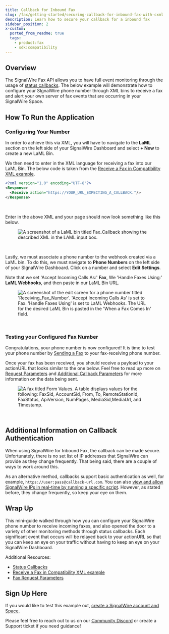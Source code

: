 ```yaml
---
title: Callback for Inbound Fax
slug: /fax/getting-started/securing-callback-for-inbound-fax-with-cxml
description: Learn how to secure your callback for a inbound fax
sidebar_position: 2
x-custom:
  ported_from_readme: true
  tags:
    - product:fax
    - sdk:compatibility
---
```


## Overview

The SignalWire Fax API allows you to have full event monitoring through the usage of [status callbacks](/compatibility-api/guides/signalwire-status-callbacks). 
The below example will demonstrate how to configure your SIgnalWire phone number through XML bins to receive a fax and alert your own server of fax events that are occurring in your SignalWire Space.

How To Run the Application
--------------------------

### Configuring Your Number

In order to achieve this via XML, you will have to navigate to the **LaML** section on the left side of your SignalWire Dashboard and select **+ New** to create a new LaML Bin.

We then need to enter in the XML language for receiving a fax into our LaML Bin. 
The below code is taken from the [Receive a Fax in Compatibility XML example](/compatibility-api/cxml/fax/receive#examples).

```xml
<?xml version="1.0" encoding="UTF-8"?>
<Response>
  <Receive action="https://YOUR_URL_EXPECTING_A_CALLBACK."/>
</Response>
```

<br/>

Enter in the above XML and your page should now look something like this below.

<figure>
  <img className="img-800" src={require("./4961672-Screen_Shot_2022-01-14_at_2.19.42_PM.webP").default} alt="A screenshot of a LaML bin titled Fax_Callback showing the described XML in the LAML input box." />
</figure>

<br/>

Lastly, we must associate a phone number to the webhook created via a LaML bin. 
To do this, we must navigate to **Phone Numbers** on the left side of your SIgnalWire Dashboard. 
Click on a number and select **Edit Settings**.

Note that we set 'Accept Incoming Calls As:' **Fax**, We 'Handle Faxes Using:' **LaML Webhooks**, and then paste in our LaML Bin URL. 

<figure>
  <img className="img-800" src={require("./dd1cbf2-Screen_Shot_2022-01-14_at_2.30.24_PM.webP").default} alt="A screenshot of the edit screen for a phone number titled 'Receiving_Fax_Number'. 'Accept Incoming Calls As' is set to Fax. 'Handle Faxes Using' is set to LaML Webhooks. The URL for the desired LaML Bin is pasted in the 'When a Fax Comes In' field." />
</figure>

<br/> 

### Testing your Configured Fax Number

Congratulations, your phone number is now configured! 
It is time to test your phone number by [Sending a Fax](/rest/compatibility-api/endpoints/send-fax) to your fax-receiving phone number.

Once your fax has been received, you should receive a payload to your actionURL that looks similar to the one below. 
Feel free to read up more on [Request Parameters](/compatibility-api/cxml/fax#request-parameters)
and [Additional Callback Parameters](/compatibility-api/cxml/fax/receive#action-callback)
for more information on the data being sent.

<figure>
  <img className="img-800" src={require("./835555f-234E38D8-D9FC-4408-B4A6-09C879749849_4_5005_c.webP").default} alt="A fax titled Form Values. A table displays values for the following: FaxSid, AccountSid, From, To, RemoteStationId, FaxStatus, ApiVersion, NumPages, MediaSid,MediaUrl, and Timestamp." />
</figure>

<br/>

Additional Information on Callback Authentication
-------------------------------------------------

When using SignalWire for Inbound Fax, the callback can be made secure. 
Unfortunately, there is no set list of IP addresses that SignalWire can provide as they change frequently. 
That being said, there are a couple of ways to work around this.

As an alternative method, callbacks support basic authentication as well, for example, `https://user:pass@callback-url.com`. 
You can also [view and allow SignalWire IPs in real-time by running a specific script](/voice/getting-started/sip/allowing-signalwire-ips-through-your-firewall). 
However, as stated before, they change frequently, so keep your eye on them.

Wrap Up
-------

This mini-guide walked through how you can configure your SignalWire phone number to receive incoming faxes, and also opened the door to a variety of other monitoring methods through status callbacks. 
Each significant event that occurs will be relayed back to your actionURL so that you can keep an eye on your traffic without having to keep an eye on your SignalWire Dashboard.

Additional Resources: 

- [Status Callbacks](/compatibility-api/guides/signalwire-status-callbacks)
- [Receive a Fax in Compatibility XML example](/compatibility-api/cxml/fax/receive#examples)
- [Fax Request Parameters](/compatibility-api/cxml/fax#request-parameters)

Sign Up Here
------------

If you would like to test this example out, [create a SignalWire account and Space](https://m.signalwire.com/signups/new?s=1).

Please feel free to reach out to us on our [Community Discord](https://discord.com/invite/F2WNYTNjuF) or create a Support ticket if you need guidance!
